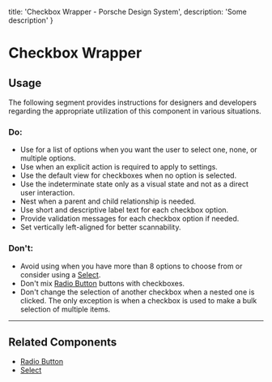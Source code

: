 
  title: 'Checkbox Wrapper - Porsche Design System',
  description: 'Some description'
}

# Checkbox Wrapper <ComponentStatus tagName="p-checkbox-wrapper"></ComponentStatus>

<TableOfContents headings={[]} />

## Usage

The following segment provides instructions for designers and developers regarding the appropriate utilization of this
component in various situations.

### Do:

- Use for a list of options when you want the user to select one, none, or multiple options.
- Use when an explicit action is required to apply to settings.
- Use the default view for checkboxes when no option is selected.
- Use the indeterminate state only as a visual state and not as a direct user interaction.
- Nest when a parent and child relationship is needed.
- Use short and descriptive label text for each checkbox option.
- Provide validation messages for each checkbox option if needed.
- Set vertically left-aligned for better scannability.

### Don't:

- Avoid using when you have more than 8 options to choose from or consider using a [Select](/components/select-wrapper).
- Don't mix [Radio Button](/components/radio-button-wrapper) buttons with checkboxes.
- Don't change the selection of another checkbox when a nested one is clicked. The only exception is when a checkbox is
used to make a bulk selection of multiple items.

---

## Related Components

- [Radio Button](/components/radio-button-wrapper)
- [Select](/components/select-wrapper)